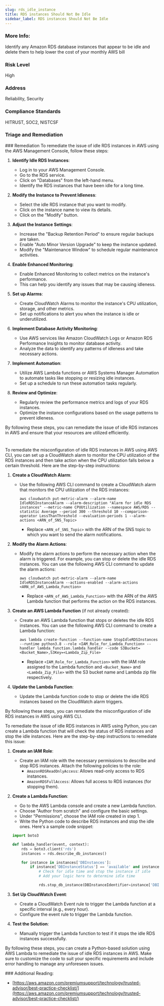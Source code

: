 ```yaml
---
slug: rds_idle_instance
title: RDS instances Should Not Be Idle
sidebar_label: RDS instances Should Not Be Idle
---
```


### More Info:

Identify any Amazon RDS database instances that appear to be idle and delete them to help lower the cost of your monthly AWS bill

### Risk Level

High

### Address

Reliability, Security

### Compliance Standards

HITRUST, SOC2, NISTCSF


### Triage and Remediation
<Tabs>
<Tab title='Remediation'>
### Remediation

<AccordionGroup>
<Accordion title='Using Console' defaultOpen='true'>
To remediate the issue of idle RDS instances in AWS using the AWS Management Console, follow these steps:

1. **Identify Idle RDS Instances**:
   - Log in to your AWS Management Console.
   - Go to the RDS service.
   - Click on "Databases" from the left-hand menu.
   - Identify the RDS instances that have been idle for a long time.

2. **Modify the Instance to Prevent Idleness**:
   - Select the idle RDS instance that you want to modify.
   - Click on the instance name to view its details.
   - Click on the "Modify" button.

3. **Adjust the Instance Settings**:
   - Increase the "Backup Retention Period" to ensure regular backups are taken.
   - Enable "Auto Minor Version Upgrade" to keep the instance updated.
   - Modify the "Maintenance Window" to schedule regular maintenance activities.

4. **Enable Enhanced Monitoring**:
   - Enable Enhanced Monitoring to collect metrics on the instance's performance.
   - This can help you identify any issues that may be causing idleness.

5. **Set up Alarms**:
   - Create CloudWatch Alarms to monitor the instance's CPU utilization, storage, and other metrics.
   - Set up notifications to alert you when the instance is idle or underutilized.

6. **Implement Database Activity Monitoring**:
   - Use AWS services like Amazon CloudWatch Logs or Amazon RDS Performance Insights to monitor database activity.
   - Analyze the data to identify any patterns of idleness and take necessary actions.

7. **Implement Automation**:
   - Utilize AWS Lambda functions or AWS Systems Manager Automation to automate tasks like stopping or resizing idle instances.
   - Set up a schedule to run these automation tasks regularly.

8. **Review and Optimize**:
   - Regularly review the performance metrics and logs of your RDS instances.
   - Optimize the instance configurations based on the usage patterns to prevent idleness.

By following these steps, you can remediate the issue of idle RDS instances in AWS and ensure that your resources are utilized efficiently.

#
</Accordion>

<Accordion title='Using CLI'>
To remediate the misconfiguration of idle RDS instances in AWS using AWS CLI, you can set up a CloudWatch alarm to monitor the CPU utilization of the RDS instances and then take action when the CPU utilization falls below a certain threshold. Here are the step-by-step instructions:

1. **Create a CloudWatch Alarm**:
   - Use the following AWS CLI command to create a CloudWatch alarm that monitors the CPU utilization of the RDS instances:
     ```
     aws cloudwatch put-metric-alarm --alarm-name IdleRDSInstanceAlarm --alarm-description "Alarm for idle RDS instances" --metric-name CPUUtilization --namespace AWS/RDS --statistic Average --period 300 --threshold 10 --comparison-operator LessThanThreshold --evaluation-periods 1 --alarm-actions <ARN_of_SNS_Topic>
     ```
     - Replace `<ARN_of_SNS_Topic>` with the ARN of the SNS topic to which you want to send the alarm notifications.

2. **Modify the Alarm Actions**:
   - Modify the alarm actions to perform the necessary action when the alarm is triggered. For example, you can stop or delete the idle RDS instances. You can use the following AWS CLI command to update the alarm actions:
     ```
     aws cloudwatch put-metric-alarm --alarm-name IdleRDSInstanceAlarm --actions-enabled --alarm-actions <ARN_of_AWS_Lambda_Function>
     ```
     - Replace `<ARN_of_AWS_Lambda_Function>` with the ARN of the AWS Lambda function that performs the action on the RDS instances.

3. **Create an AWS Lambda Function** (if not already created):
   - Create an AWS Lambda function that stops or deletes the idle RDS instances. You can use the following AWS CLI command to create a Lambda function:
     ```
     aws lambda create-function --function-name StopIdleRDSInstances --runtime python3.8 --role <IAM_Role_for_Lambda_Function> --handler lambda_function.lambda_handler --code S3Bucket=<Bucket_Name>,S3Key=<Lambda_Zip_File>
     ```
     - Replace `<IAM_Role_for_Lambda_Function>` with the IAM role assigned to the Lambda function and `<Bucket_Name>` and `<Lambda_Zip_File>` with the S3 bucket name and Lambda zip file respectively.

4. **Update the Lambda Function**:
   - Update the Lambda function code to stop or delete the idle RDS instances based on the CloudWatch alarm triggers.

By following these steps, you can remediate the misconfiguration of idle RDS instances in AWS using AWS CLI.
</Accordion>

<Accordion title='Using Python'>
To remediate the issue of idle RDS instances in AWS using Python, you can create a Lambda function that will check the status of RDS instances and stop the idle instances. Here are the step-by-step instructions to remediate this issue:

1. **Create an IAM Role**:
   - Create an IAM role with the necessary permissions to describe and stop RDS instances. Attach the following policies to the role:
     - `AmazonRDSReadOnlyAccess`: Allows read-only access to RDS instances.
     - `AmazonRDSFullAccess`: Allows full access to RDS instances (for stopping them).

2. **Create a Lambda Function**:
   - Go to the AWS Lambda console and create a new Lambda function.
   - Choose "Author from scratch" and configure the basic settings.
   - Under "Permissions", choose the IAM role created in step 1.
   - Write the Python code to describe RDS instances and stop the idle ones. Here's a sample code snippet:

   ```python
   import boto3

   def lambda_handler(event, context):
       rds = boto3.client('rds')
       instances = rds.describe_db_instances()

       for instance in instances['DBInstances']:
           if instance['DBInstanceStatus'] == 'available' and instance['DBInstanceIdentifier'] != 'your-excluded-instance':
               # Check for idle time and stop the instance if idle
               # Add your logic here to determine idle time

               rds.stop_db_instance(DBInstanceIdentifier=instance['DBInstanceIdentifier'])
   ```

3. **Set Up CloudWatch Event**:
   - Create a CloudWatch Event rule to trigger the Lambda function at a specific interval (e.g., every hour).
   - Configure the event rule to trigger the Lambda function.

4. **Test the Solution**:
   - Manually trigger the Lambda function to test if it stops the idle RDS instances successfully.

By following these steps, you can create a Python-based solution using AWS Lambda to remediate the issue of idle RDS instances in AWS. Make sure to customize the code to suit your specific requirements and include error handling to manage any unforeseen issues.
</Accordion>

</AccordionGroup>
</Tab>
</Tabs>
### Additional Reading:

- [https://aws.amazon.com/premiumsupport/technology/trusted-advisor/best-practice-checklist/](https://aws.amazon.com/premiumsupport/technology/trusted-advisor/best-practice-checklist/) 

